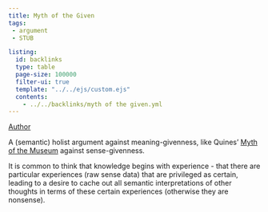 ```yaml
---
title: Myth of the Given
tags: 
 - argument
 - STUB

listing:
  id: backlinks
  type: table
  page-size: 100000
  filter-ui: true
  template: "../../ejs/custom.ejs"
  contents:
    - ../../backlinks/myth of the given.yml
---
```


[Author](/docs/phil/Wilfrid Sellars.html)

A (semantic) holist argument against meaning-givenness, like Quines' [Myth of the Museum](/docs/phil/Myth of the Museum.html) against sense-givenness.

It is common to think that knowledge begins with experience - that there are particular experiences (raw sense data) that are privileged as certain, leading to a desire to cache out all semantic interpretations of other thoughts in terms of these certain experiences (otherwise they are nonsense).